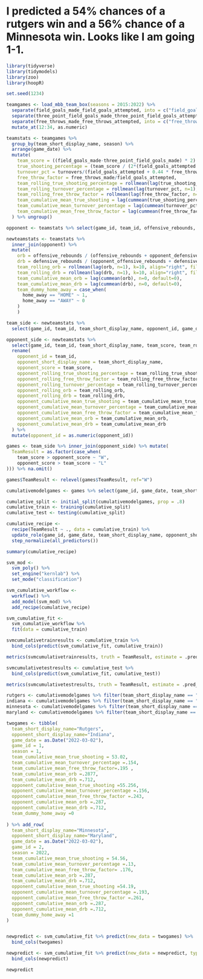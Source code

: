 # I predicted a 54% chances of a rutgers win and a 56% chance of a Minnesota win. Looks like I am going 1-1.

```{r}
library(tidyverse)
library(tidymodels)
library(zoo)
library(hoopR)

set.seed(1234)
```

```{r}
teamgames <- load_mbb_team_box(seasons = 2015:2022) %>%
  separate(field_goals_made_field_goals_attempted, into = c("field_goals_made","field_goals_attempted")) %>%
  separate(three_point_field_goals_made_three_point_field_goals_attempted, into = c("three_point_field_goals_made","three_point_field_goals_attempted")) %>%
  separate(free_throws_made_free_throws_attempted, into = c("free_throws_made","free_throws_attempted")) %>%
  mutate_at(12:34, as.numeric)

teamstats <- teamgames %>% 
  group_by(team_short_display_name, season) %>%
  arrange(game_date) %>%
  mutate(
    team_score = ((field_goals_made-three_point_field_goals_made) * 2) + (three_point_field_goals_made*3) + free_throws_made,
    true_shooting_percentage = (team_score / (2*(field_goals_attempted + (.44 * free_throws_attempted)))) * 100,
    turnover_pct = turnovers/(field_goals_attempted + 0.44 * free_throws_attempted + turnovers),
    free_throw_factor = free_throws_made/field_goals_attempted,
    team_rolling_true_shooting_percentage = rollmean(lag(true_shooting_percentage, n=1), k=10, align="right", fill=NA),
    team_rolling_turnover_percentage = rollmean(lag(turnover_pct, n=1), k=10, align="right", fill=NA),
    team_rolling_free_throw_factor = rollmean(lag(free_throw_factor, n=1), k=10, align="right", fill=NA), 
    team_cumulative_mean_true_shooting = lag(cummean(true_shooting_percentage), n=0, default=0),
    team_cumulative_mean_turnover_percentage = lag(cummean(turnover_pct), n=0, default=0),
    team_cumulative_mean_free_throw_factor = lag(cummean(free_throw_factor), n=0, default=0)
  ) %>% ungroup()

opponent <- teamstats %>% select(game_id, team_id, offensive_rebounds, defensive_rebounds) %>% rename(opponent_id=team_id, opponent_offensive_rebounds = offensive_rebounds, opponent_defensive_rebounds=defensive_rebounds) %>% mutate(opponent_id = as.numeric(opponent_id))

newteamstats <- teamstats %>% 
  inner_join(opponent) %>% 
  mutate(
    orb = offensive_rebounds / (offensive_rebounds + opponent_defensive_rebounds),
    drb = defensive_rebounds / (opponent_offensive_rebounds + defensive_rebounds),
    team_rolling_orb = rollmean(lag(orb, n=1), k=10, align="right", fill=NA),
    team_rolling_drb = rollmean(lag(drb, n=1), k=10, align="right", fill=NA),
    team_cumulative_mean_orb = lag(cummean(orb), n=0, default=0),
    team_cumulative_mean_drb = lag(cummean(drb), n=0, default=0),
    team_dummy_home_away = case_when(
      home_away == "HOME" ~ 1,
      home_away == "AWAY" ~ 0
    )
    )
```

```{r}
team_side <- newteamstats %>%
  select(game_id, team_id, team_short_display_name, opponent_id, game_date, season, team_score, team_rolling_true_shooting_percentage, team_rolling_free_throw_factor, team_rolling_turnover_percentage, team_rolling_orb, team_rolling_drb, team_cumulative_mean_true_shooting, team_cumulative_mean_turnover_percentage, team_cumulative_mean_free_throw_factor, team_cumulative_mean_orb, team_cumulative_mean_drb, team_dummy_home_away) %>% na.omit()

opponent_side <- newteamstats %>%
  select(game_id, team_id, team_short_display_name, team_score, team_rolling_true_shooting_percentage, team_rolling_free_throw_factor, team_rolling_turnover_percentage, team_rolling_orb, team_rolling_drb, team_cumulative_mean_true_shooting, team_cumulative_mean_turnover_percentage, team_cumulative_mean_free_throw_factor, team_cumulative_mean_orb, team_cumulative_mean_drb) %>% na.omit() %>%
  rename(
    opponent_id = team_id,
    opponent_short_display_name = team_short_display_name,
    opponent_score = team_score,
    opponent_rolling_true_shooting_percentage = team_rolling_true_shooting_percentage,
    opponent_rolling_free_throw_factor = team_rolling_free_throw_factor,
    opponent_rolling_turnover_percentage = team_rolling_turnover_percentage,
    opponent_rolling_orb = team_rolling_orb,
    opponent_rolling_drb = team_rolling_drb,
    opponent_cumulative_mean_true_shooting = team_cumulative_mean_true_shooting,
    opponent_cumulative_mean_turnover_percentage = team_cumulative_mean_turnover_percentage,
    opponent_cumulative_mean_free_throw_factor = team_cumulative_mean_free_throw_factor,
    opponent_cumulative_mean_orb = team_cumulative_mean_orb,
    opponent_cumulative_mean_drb = team_cumulative_mean_drb
  ) %>%
  mutate(opponent_id = as.numeric(opponent_id))

games <- team_side %>% inner_join(opponent_side) %>% mutate(
  TeamResult = as.factor(case_when(
    team_score > opponent_score ~ "W",
    opponent_score > team_score ~ "L"
))) %>% na.omit()
```

```{r}
games$TeamResult <- relevel(games$TeamResult, ref="W")

cumulativemodelgames <- games %>% select(game_id, game_date, team_short_display_name, opponent_short_display_name, season, team_cumulative_mean_true_shooting, team_cumulative_mean_turnover_percentage, team_cumulative_mean_free_throw_factor, team_cumulative_mean_orb, team_cumulative_mean_drb, opponent_cumulative_mean_true_shooting, opponent_cumulative_mean_turnover_percentage, opponent_cumulative_mean_free_throw_factor, opponent_cumulative_mean_orb, opponent_cumulative_mean_drb, team_dummy_home_away, TeamResult) 

cumulative_split <- initial_split(cumulativemodelgames, prop = .8)
cumulative_train <- training(cumulative_split)
cumulative_test <- testing(cumulative_split)
```

```{r}
cumulative_recipe <- 
  recipe(TeamResult ~ ., data = cumulative_train) %>% 
  update_role(game_id, game_date, team_short_display_name, opponent_short_display_name, season, new_role = "ID") %>%
  step_normalize(all_predictors())

summary(cumulative_recipe)
```

```{r}
svm_mod <- 
  svm_poly() %>%
  set_engine("kernlab") %>%
  set_mode("classification") 
```

```{r}
svm_cumulative_workflow <- 
  workflow() %>% 
  add_model(svm_mod) %>% 
  add_recipe(cumulative_recipe)
```

```{r}
svm_cumulative_fit <- 
  svm_cumulative_workflow %>% 
  fit(data = cumulative_train)
```

```{r}
svmcumulativetrainresults <- cumulative_train %>%
  bind_cols(predict(svm_cumulative_fit, cumulative_train))

metrics(svmcumulativetrainresults, truth = TeamResult, estimate = .pred_class)
```

```{r}
svmcumulativetestresults <- cumulative_test %>%
  bind_cols(predict(svm_cumulative_fit, cumulative_test))

metrics(svmcumulativetestresults, truth = TeamResult, estimate = .pred_class)
```

```{r}
rutgers <- cumulativemodelgames %>% filter(team_short_display_name == "Rutgers", game_date > "2022-02-25")
indiana <- cumulativemodelgames %>% filter(team_short_display_name == "Indiana", game_date > "2022-02-25")
minnesota <- cumulativemodelgames %>% filter(team_short_display_name == "Minnesota", game_date > "2022-02-25")
maryland <- cumulativemodelgames %>% filter(team_short_display_name == "Maryland", game_date > "2022-02-25")

twogames <- tibble(
  team_short_display_name="Rutgers",
  opponent_short_display_name="Indiana",
  game_date = as.Date("2022-03-02"),
  game_id = 1,
  season = 1,
  team_cumulative_mean_true_shooting = 53.02, 
  team_cumulative_mean_turnover_percentage =.154, 
  team_cumulative_mean_free_throw_factor=.195 , 
  team_cumulative_mean_orb =.2877, 
  team_cumulative_mean_drb =.712, 
  opponent_cumulative_mean_true_shooting =55.256,
  opponent_cumulative_mean_turnover_percentage =.156, 
  opponent_cumulative_mean_free_throw_factor =.243, 
  opponent_cumulative_mean_orb =.287, 
  opponent_cumulative_mean_drb =.712, 
  team_dummy_home_away =0
  
) %>% add_row(
  team_short_display_name="Minnesota",
  opponent_short_display_name="Maryland",
  game_date = as.Date("2022-03-02"),
  game_id = 2,
  season = 2022,
  team_cumulative_mean_true_shooting = 54.56, 
  team_cumulative_mean_turnover_percentage =.13, 
  team_cumulative_mean_free_throw_factor= .176, 
  team_cumulative_mean_orb =.287, 
  team_cumulative_mean_drb =.712, 
  opponent_cumulative_mean_true_shooting =54.19,
  opponent_cumulative_mean_turnover_percentage =.193, 
  opponent_cumulative_mean_free_throw_factor =.261, 
  opponent_cumulative_mean_orb =.287, 
  opponent_cumulative_mean_drb =.712, 
  team_dummy_home_away =1 
) 


newpredict <- svm_cumulative_fit %>% predict(new_data = twogames) %>%
  bind_cols(twogames)

newpredict <- svm_cumulative_fit %>% predict(new_data = newpredict, type="prob") %>%
  bind_cols(newpredict)

newpredict

```

